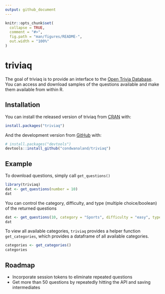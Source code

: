 ```yaml
---
output: github_document
---
```


<!-- README.md is generated from README.Rmd. Please edit that file -->

```r
knitr::opts_chunk$set(
  collapse = TRUE,
  comment = "#>",
  fig.path = "man/figures/README-",
  out.width = "100%"
)
```

# triviaq

<!-- badges: start -->
<!-- badges: end -->

The goal of triviaq is to provide an interface to the [Open Trivia Database](https://opentdb.com/). You can access and download samples of the questions available and make them available from within R.

## Installation

You can install the released version of triviaq from [CRAN](https://CRAN.R-project.org) with:

``` r
install.packages("triviaq")
```

And the development version from [GitHub](https://github.com/) with:

``` r
# install.packages("devtools")
devtools::install_github("condwanaland/triviaq")
```
## Example

To download questions, simply call `get_questions()`

```r
library(triviaq)
dat <- get_questions(number = 10)
dat
```

You can control the category, difficulty, and type (multiple choice/boolean) of the returned questions

```r
dat <- get_questions(10, category = "Sports", difficulty = "easy", type = "multiple")
dat
```

To view all available categories, `triviaq` provides a helper function `get_categories`, which provides a dataframe of all available categories.

```r
categories <- get_categories()
categories
```


## Roadmap
* Incorporate session tokens to eliminate repeated questions
* Get more than 50 questions by repeatedly hitting the API and saving intermediates
